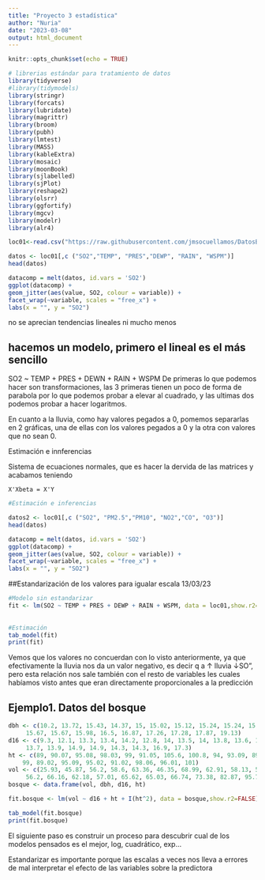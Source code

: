 ```yaml
---
title: "Proyecto 3 estadística"
author: "Nuria"
date: "2023-03-08"
output: html_document
---
```


```r
knitr::opts_chunk$set(echo = TRUE)

```

```r
# librerias estándar para tratamiento de datos
library(tidyverse)
#library(tidymodels)
library(stringr)
library(forcats)
library(lubridate)
library(magrittr)
library(broom)
library(pubh)
library(lmtest)
library(MASS)
library(kableExtra)
library(mosaic)
library(moonBook)
library(sjlabelled)
library(sjPlot)
library(reshape2)
library(olsrr)
library(ggfortify)
library(mgcv)
library(modelr)
library(alr4)
```

```r
loc01<-read.csv("https://raw.githubusercontent.com/jmsocuellamos/DatosBIOTEC/master/CaseStudies/Beijing/PRSA_Data_Aotizhongxin_20130301-20170228.csv",header=TRUE)
```

```r
datos <- loc01[,c ("SO2","TEMP", "PRES","DEWP", "RAIN", "WSPM")]
head(datos)

datacomp = melt(datos, id.vars = 'SO2')
ggplot(datacomp) +
geom_jitter(aes(value, SO2, colour = variable)) +
facet_wrap(~variable, scales = "free_x") +
labs(x = "", y = "SO2")
```

no se aprecian tendencias lineales ni mucho menos

## hacemos un modelo, primero el lineal es el más sencillo
SO2 ~ TEMP + PRES + DEWN + RAIN + WSPM
De primeras lo que podemos hacer son transformaciones, las 3 primeras tienen un poco de forma de parabola por lo que podemos probar a elevar al cuadrado, y las ultimas dos podemos probar a hacer logaritmos.

En cuanto a la lluvia, como hay valores pegados a 0, pomemos separarlas en 2 gráficas, una de ellas con los valores pegados a 0 y la otra con valores que no sean 0.

Estimación e innferencias 

Sistema de ecuaciones normales, que es hacer la dervida de las matrices y acabamos teniendo 

    X'Xbeta = X'Y
  

```r
#Estimación e inferencias 


```


```r
datos2 <- loc01[,c ("SO2", "PM2.5","PM10", "NO2","CO", "O3")]
head(datos)

datacomp = melt(datos, id.vars = 'SO2')
ggplot(datacomp) +
geom_jitter(aes(value, SO2, colour = variable)) +
facet_wrap(~variable, scales = "free_x") +
labs(x = "", y = "SO2")
```
##Estandarización de los valores para igualar escala 13/03/23

```r

#Modelo sin estandarizar 
fit <- lm(SO2 ~ TEMP + PRES + DEWP + RAIN + WSPM, data = loc01,show.r2=FALSE)
            
          
#Estimación 
tab_model(fit)
print(fit)
```


Vemos que los valores no concuerdan con lo visto anteriormente, ya que efectivamente la lluvia nos da un valor negativo, es decir q a ↑ lluvia ↓SO", pero esta relación nos sale también con el resto de variables les cuales habíamos visto antes que eran directamente proporcionales a la predicción 


## Ejemplo1. Datos del bosque

```r
dbh <- c(10.2, 13.72, 15.43, 14.37, 15, 15.02, 15.12, 15.24, 15.24, 15.28, 13.78, 
     15.67, 15.67, 15.98, 16.5, 16.87, 17.26, 17.28, 17.87, 19.13)
d16 <- c(9.3, 12.1, 13.3, 13.4, 14.2, 12.8, 14, 13.5, 14, 13.8, 13.6, 14, 
     13.7, 13.9, 14.9, 14.9, 14.3, 14.3, 16.9, 17.3)
ht <- c(89, 90.07, 95.08, 98.03, 99, 91.05, 105.6, 100.8, 94, 93.09, 89, 102, 
    99, 89.02, 95.09, 95.02, 91.02, 98.06, 96.01, 101)
vol <- c(25.93, 45.87, 56.2, 58.6, 63.36, 46.35, 68.99, 62.91, 58.13, 59.79, 
     56.2, 66.16, 62.18, 57.01, 65.62, 65.03, 66.74, 73.38, 82.87, 95.71)
bosque <- data.frame(vol, dbh, d16, ht)
```

```r
fit.bosque <- lm(vol ~ d16 + ht + I(ht^2), data = bosque,show.r2=FALSE)

tab_model(fit.bosque)
print(fit.bosque)
```

El siguiente paso es construir un proceso para descubrir cual de los modelos pensados es el mejor, log, cuadrático, exp...

Estandarizar es importante porque las escalas a veces nos lleva a errores de mal interpretar el efecto de las variables sobre la predictora 


